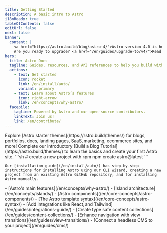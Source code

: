 ```yaml
---
title: Getting Started
description: A basic intro to Astro.
i18nReady: true
tableOfContents: false
editUrl: false
next: false
banner:
  content: |
    <a href="https://astro.build/blog/astro-4/">Astro version 4.0 is here!</a>
    Are you ready to upgrade? <a href="/en/guides/upgrade-to/v4/">Read our upgrade guide</a>.
hero:
  title: Astro Docs
  tagline: Guides, resources, and API references to help you build with Astro.
  actions:
    - text: Get started
      icon: rocket
      link: /en/install/auto/
      variant: primary
    - text: Learn about Astro’s features
      icon: right-arrow
      link: /en/concepts/why-astro/
  facepile:
    tagline: Powered by Astro and our open-source contributors.
    linkText: Join us!
    link: /en/contribute/
---
```



<CardGrid>
  <Card title="What will you build with Astro?" icon="laptop">
    Explore [Astro starter themes](https://astro.build/themes/) for blogs, portfolios, docs, landing pages, SaaS, marketing, ecommerce sites, and more!
  </Card>

  <Card title="Take a guided tour" icon="star">
    Complete our introductory [Build a Blog Tutorial](https://astro.build/themes/) to learn the basics and create your first Astro site.
  </Card>

  <SplitCard title="Start a new project" icon="rocket">
    ```sh
    # create a new project with npm
    npm create astro@latest
    ```
    
    Our [installation guide](/en/install/auto/) has step-by-step instructions for installing Astro using our CLI wizard, creating a new project from an existing Astro GitHub repository, and for installing Astro manually.
  </SplitCard>

  <ListCard title="Learn" icon="open-book">
    - [Astro's main features](/en/concepts/why-astro/)
    - [Island architecture](/en/concepts/islands/)
    - [Astro components](/en/core-concepts/astro-components/)
    - [The Astro template syntax](/en/core-concepts/astro-syntax/)
  </ListCard>

  <ListCard title="Extend" icon="puzzle">
    - [Add integrations like React, and Tailwind](/en/guides/integrations-guide/)
    - [Create type safe content collections](/en/guides/content-collections/)
    - [Enhance navigation with view transitions](/en/guides/view-transitions/)
    - [Connect a headless CMS to your project](/en/guides/cms/)
  </ListCard>
</CardGrid>

<Discord title="Have a question or want to get involved?" cta="Join our Discord"/>
